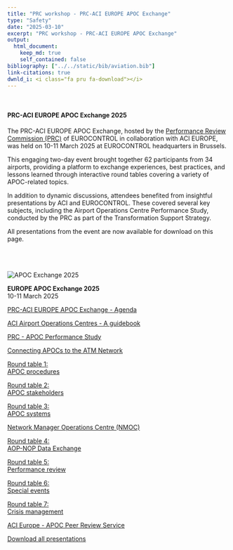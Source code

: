 ```yaml
---
title: "PRC workshop - PRC-ACI EUROPE APOC Exchange"
type: "Safety"
date: "2025-03-10"
excerpt: "PRC workshop - PRC-ACI EUROPE APOC Exchange"
output: 
  html_document:
    keep_md: true
    self_contained: false
bibliography: ["../../static/bib/aviation.bib"]
link-citations: true
dwnld_i: <i class="fa pru fa-download"></i>
---
```

<!-- HTML starts here -->
<br>
<div class="container">
 <div class="row align-items-start">
  <div class="col-sm-6 text-left">
  <h4>PRC-ACI EUROPE APOC Exchange 2025</h4>
  <p>The PRC-ACI EUROPE APOC Exchange, hosted by the [Performance Review Commission (PRC)](/about/prc/) of EUROCONTROL in collaboration with ACI EUROPE, was held on 10-11 March 2025 at EUROCONTROL headquarters in Brussels.<br>

This engaging two-day event brought together 62 participants from 34 airports, providing a platform to exchange experiences, best practices, and lessons learned through interactive round tables covering a variety of APOC-related topics.

In addition to dynamic discussions, attendees benefited from insightful presentations by ACI and EUROCONTROL. These covered several key subjects, including the Airport Operations Centre Performance Study, conducted by the PRC as part of the Transformation Support Strategy.

All presentations from the event are now available for download on this page.</p>
 </div>
 <div class="col-sm-6 text-center"><br><br><br>
  <img class="img-fluid" src="/images/prc/apoc_exchange.jpg" 
           alt="APOC Exchange 2025">
   <p><strong>EUROPE APOC Exchange 2025</strong><br>10-11 March 2025</p>
</div>
</div>
</div>
<div class="container">
<div class="row justify-content-center">
<div class="col-md-8">
<div class="card border-0 p-3 text-center">
<div class="row">
<div class="col-md-4 col-sm-6 mb-2"><a href="/library/2025_03_apoc_ws/202503_APOC exchange_FINAL agenda.pdf" class="btn btn-warning w-100" role="button" target="_blank"> PRC-ACI EUROPE APOC Exchange - Agenda</a>
</div>
<div class="col-md-4 col-sm-6 mb-2"><a href="/library/2025_03_apoc_ws/01_APOC Guidance Doc_Korijn Defever_ACI.pdf" class="btn btn-info w-100" role="button" target="_blank"> ACI Airport Operations Centres - A guidebook</a>
</div>
<div class="col-md-4 col-sm-6 mb-2"><a href="/library/2025_03_apoc_ws/02_PRC APOC STUDY_Sara Meson_PRU.pdf" class="btn btn-info w-100" role="button" target="_blank"> PRC - APOC Performance Study</a>
</div>
<div class="col-md-4 col-sm-6 mb-2"><a href="/library/2025_03_apoc_ws/03_CONNECTING APOCS TO THE NETWORK_Rick Mernock_ACI.pdf" class="btn btn-info w-100" role="button" target="_blank"> Connecting APOCs to the ATM Network</a>
</div>
<div class="col-md-4 col-sm-6 mb-2"><a href="/library/2025_03_apoc_ws/04_RT1_APOC PROCEDURES_Mitchell Springer_AMS.pdf" class="btn btn-info w-100" role="button" target="_blank"> Round table 1:<br>APOC procedures</a>
</div>
<div class="col-md-4 col-sm-6 mb-2"><a href="/library/2025_03_apoc_ws/05_RT2_APOC STAKEHOLDERS_Mads Heising_CPH.pdf" class="btn btn-info w-100" role="button" target="_blank"> Round table 2:<br>APOC stakeholders</a>
</div>
<div class="col-md-4 col-sm-6 mb-2"><a href="/library/2025_03_apoc_ws/06_RT3_APOC SYSTEMS_Koen De Cleyn_BRU.pdf" class="btn btn-info w-100" role="button" target="_blank"> Round table 3:<br>APOC systems</a>
</div>
<div class="col-md-4 col-sm-6 mb-2"><a href="/library/2025_03_apoc_ws/07_NMOC visit_Steven Moore_NM.pdf" class="btn btn-info w-100" role="button" target="_blank"> Network Manager Operations Centre (NMOC)</a>
</div>
<div class="col-md-4 col-sm-6 mb-2"><a href="/library/2025_03_apoc_ws/08_RT4_AOP_NOP_Valerio Capellazo_NM.pdf" class="btn btn-info w-100" role="button" target="_blank"> Round table 4:<br>AOP-NOP Data Exchange </a>
</div>
<div class="col-md-4 col-sm-6 mb-2"><a href="/library/2025_03_apoc_ws/09_RT5_PERFORMANCE REVIEW_Daniel Skoglund_STO.pdf" class="btn btn-info w-100" role="button" target="_blank"> Round table 5:<br>Performance review</a>
</div>
<div class="col-md-4 col-sm-6 mb-2"><a href="/library/2025_03_apoc_ws/10_RT6_SPECIAL EVENTS_Patxi Artola_ORY_ADP.pdf" class="btn btn-info w-100" role="button" target="_blank"> Round table 6:<br>Special events</a>
</div>
<div class="col-md-4 col-sm-6 mb-2"><a href="/library/2025_03_apoc_ws/11_RT7_CRISIS MANAGEMENT_Thomas Hansen_DUS.pdf" class="btn btn-info w-100" role="button" target="_blank"> Round table 7:<br>Crisis management </a>
</div>
<div class="col-md-4 col-sm-6 mb-2"><a href="/library/2025_03_apoc_ws/12_APOC PEER REVIEW_Rick Mernock_ACI.pdf" class="btn btn-info w-100" role="button" target="_blank"> ACI Europe - APOC Peer Review Service</a>
</div>
<div class="col-md-4 col-sm-6 mb-2"><a href="/library/2025_03_apoc_ws/2025_03_EUROPE_APOC_Exchange_2025.zip" class="btn btn-warning w-100" role="button" target="_blank"> Download all presentations</a>
</div>
</div>
</div>
</div>
</div>
</div>
